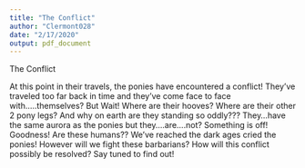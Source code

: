 ```yaml
---
title: "The Conflict"
author: "Clermont028"
date: "2/17/2020"
output: pdf_document
---
```

The Conflict

At this point in their travels, the ponies have encountered a conflict! 
They’ve traveled too far back in time and they’ve come face to face with…..themselves?
But Wait! 
Where are their hooves? 
Where are their other 2 pony legs? 
And why on earth are they standing so oddly??? 
They…have the same aurora as the ponies but they….are….not? 
Something is off! 
Goodness! 
Are these humans??
We’ve reached the dark ages cried the ponies! 
However will we fight these barbarians? 
How will this conflict possibly be resolved? 
Say tuned to find out! 

